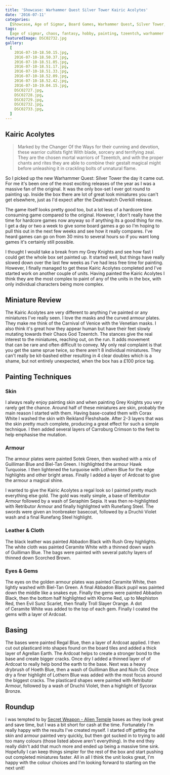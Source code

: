 ```yaml
---
title: 'Showcase: Warhammer Quest Silver Tower Kairic Acolytes'
date: '2016-07-11'
categories:
  [Showcase, Age of Sigmar, Board Games, Warhammer Quest, Silver Tower, Chaos]
tags:
  [age of sigmar, chaos, fantasy, hobby, painting, tzeentch, warhammer quest]
featuredImage: DSC02732.jpg
gallery:
  [
    2016-07-10-18.50.15.jpg,
    2016-07-10-18.50.37.jpg,
    2016-07-10-18.51.05.jpg,
    2016-07-10-18.51.17.jpg,
    2016-07-10-18.51.33.jpg,
    2016-07-10-18.52.09.jpg,
    2016-07-10-18.52.42.jpg,
    2016-07-10-19.04.15.jpg,
    DSC02727.jpg,
    DSC02728.jpg,
    DSC02729.jpg,
    DSC02732.jpg,
    DSC02733.jpg,
  ]
---
```


## Kairic Acolytes

> Marked by the Changer Of the Ways for their cunning and devotion, these warrior cultists fight With blade, sorcery and terrifying zeal. They are the chosen mortal warriors of Tzeentch, and with the proper chants and rites they are able to combine their gestalt magical might before unleashing it in crackling bolts of unnatural flame.

So I picked up the new Warhammer Quest: Silver Tower the day it came out. For me it's been one of the most exciting releases of the year as I was a massive fan of the original. It was the only box-set I ever got round to painting up. Inside the box there are lot of great look miniatures you can't get elsewhere, just as I'd expect after the Deathwatch Overkill release.

The game itself looks pretty good too, but a lot less of a hardcore time consuming game compared to the original. However, I don't really have the time for hardcore games now anyway so if anything its a good thing for me. I get a day or two a week to give some board games a go so I'm hoping to pull this out in the next few weeks and see how it really compares. I've heard games can go on from 30 mins to several hours so if you want long games it's certainly still possible.

I thought I would take a break from my Grey Knights and see how fast I could get the whole box set painted up. It started well, but things have really slowed down over the last few weeks as I've had less free time for painting. However, I finally managed to get these Kairic Acolytes completed and I've started work on another couple of units. Having painted the Kairic Acolytes I think they are the most complex to paint of any of the units in the box, with only individual characters being more complex.

## Miniature Review

The Kairic Acolytes are very different to anything I've painted or any miniatures I've really seen. I love the masks and the curved armour plates. They make me think of the Carnival of Venice with the Venetian masks. I also think it's great how they appear human but have their feet slowly mutating towards their Chaos God Tzeentch. The stances give the real interest to the miniatures, reaching out, on the run. It adds movement that can be rare and often difficult to convey. My only real complaint is that you get the same sprue twice, so there aren't 8 individual miniatures. They can't really be kit-bashed either resulting in 4 clear doubles which is a shame, but not entirely unexpected, when the box has a £100 price tag.

## Painting Techniques

### Skin

I always really enjoy painting skin and when painting Grey Knights you very rarely get the chance. Around half of these miniatures are skin, probably the main reason I started with them. Having base-coated them with Corax White I washed the skin with Reikland Fleshshade. After 2-3 layers that was the skin pretty much complete, producing a great effect for such a simple technique. I then added several layers of Carroburg Crimson to the feet to help emphasise the mutation.

### Armour

The armour plates were painted Sotek Green, then washed with a mix of Guilliman Blue and Biel-Tan Green. I highlighted the armour Hawk Turquoise. I then lightened the turquoise with Lothern Blue for the edge highlights and other bright areas. Finally I added a layer of Ardcoat to give the armour a magical shine.

I wanted to give the Kairic Acolytes a regal look so I painted pretty much everything else gold. The gold was really simple, a base of Retributor Armour followed by a wash of Seraphim Sepia. It was then re-highlighted with Retributor Armour and finally highlighted with Runefang Steel. The swords were given an Ironbreaker basecoat, followed by a Druchii Violet wash and a final Runefang Steel highlight.

### Leather & Cloth

The black leather was painted Abbadon Black with Rush Grey highlights. The white cloth was painted Ceramite White with a thinned down wash of Guilliman Blue. The bags were painted with several patchy layers of thinned down Scorched Brown.

### Eyes & Gems

The eyes on the golden armour plates was painted Ceramite White, then lightly washed with Biel-Tan Green. A final Abbadon Black pupil was painted down the middle like a snakes eye. Finally the gems were painted Abbadon Black, then the bottom half highlighted with Khorne Red, up to Mephiston Red, then Evil Sunz Scarlet, then finally Troll Slayer Orange. A dot of Ceramite White was added to the top of each gem. Finally I coated the gems with a layer of Ardcoat.

## Basing

The bases were painted Regal Blue, then a layer of Ardcoat applied. I then cut out plasticard into shapes found on the board tiles and added a thick layer of Agrellan Earth. The Ardcoat helps to create a stronger bond to the base and create bigger cracks. Once dry I added a thinned layer of of Ardcoat to really help bond the earth to the base. Next was a heavy drybrush of Hoeth Blue, then a wash of Guilliman Blue and Nuln Oil. Once dry a finer highlight of Lothern Blue was added with the most focus around the biggest cracks. The plasticard shapes were painted with Retributor Armour, followed by a wash of Druchii Violet, then a highlight of Sycorax Bronze.

## Roundup

I was tempted to by [Secret Weapon - Alien Temple](http://www.secretweaponminiatures.com/index.php?main_page=index&cPath=79_30_100) bases as they look great and save time, but I was a bit short for cash at the time. Fortunately I'm really happy with the results I've created myself. I started off getting the skin and armour painted very quickly, but then got sucked in to trying to add too many colours (those listed above aren't everything). In the end they really didn't add that much more and ended up being a massive time sink. Hopefully I can keep things simpler for the rest of the box and start pushing out completed miniatures faster. All in all I think the unit looks great, I'm happy with the colour choices and I'm looking forward to starting on the next unit!
